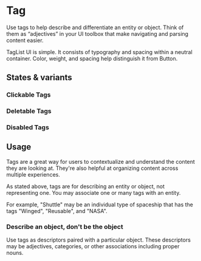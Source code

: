 
<Meta anchor />

# Tag

Use tags to help describe and differentiate an entity or object. Think of them as “adjectives” in your UI toolbox that make navigating and parsing content easier.

TagList UI is simple. It consists of typography and spacing within a neutral container. Color, weight, and spacing help distinguish it from Button.

<Canvas>
  <Story id="mui-components-tag--default" />
</Canvas>

<Canvas>
  <Story id="mui-components-tag--list" />
</Canvas>

## States & variants

### Clickable Tags

<Canvas>
  <Story id="mui-components-tag--clickable" />
</Canvas>

### Deletable Tags

<Canvas>
  <Story id="mui-components-tag--deletable" />
</Canvas>

### Disabled Tags

<Canvas>
  <Story id="mui-components-tag--disabled" />
</Canvas>

## Usage

Tags are a great way for users to contextualize and understand the content they are looking at. They're also helpful at organizing content across multiple experiences.

As stated above, tags are for describing an entity or object, not representing one. You may associate one or many tags with an entity.

For example, "Shuttle" may be an individual type of spaceship that has the tags "Winged", "Reusable", and "NASA".

### Describe an object, don't be the object

Use tags as descriptors paired with a particular object. These descriptors may be adjectives, categories, or other associations including proper nouns.

